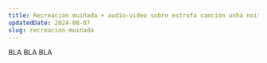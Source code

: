---
title: Recreación muiñada + audio-video sobre estrofa canción unha noite no muiño.
updatedDate: 2024-08-07
slug: recreacion-muinada
---

BLA BLA BLA
